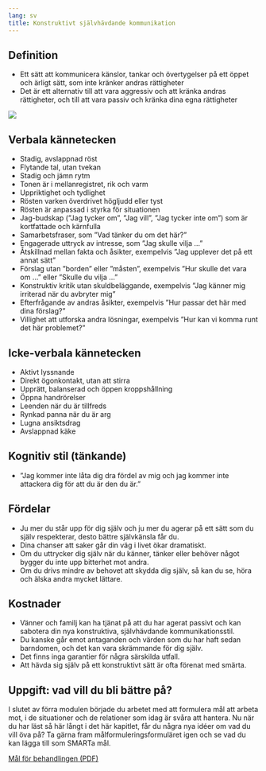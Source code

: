 ```yaml
---
lang: sv
title: Konstruktivt självhävdande kommunikation
---
```


## Definition

-   Ett sätt att kommunicera känslor, tankar och övertygelser på ett
    öppet och ärligt sätt, som inte kränker andras rättigheter
-   Det är ett alternativ till att vara aggressiv och att kränka andras
    rättigheter, och till att vara passiv och kränka dina egna
    rättigheter

![](sites/respekt/media/image/canvas-konstruktiv-slinga-X.svg)

## Verbala kännetecken

-   Stadig, avslappnad röst
-   Flytande tal, utan tvekan
-   Stadig och jämn rytm
-   Tonen är i mellanregistret, rik och varm
-   Uppriktighet och tydlighet
-   Rösten varken överdrivet högljudd eller tyst
-   Rösten är anpassad i styrka för situationen
-   Jag-budskap (”Jag tycker om”, ”Jag vill”, ”Jag tycker inte om”) som
    är kortfattade och kärnfulla
-   Samarbetsfraser, som ”Vad tänker du om det här?”
-   Engagerade uttryck av intresse, som ”Jag skulle vilja ...”
-   Åtskillnad mellan fakta och åsikter, exempelvis ”Jag upplever det på
    ett annat sätt”
-   Förslag utan ”borden” eller ”måsten”, exempelvis ”Hur skulle det
    vara om ...” eller ”Skulle du vilja ...”
-   Konstruktiv kritik utan skuldbeläggande, exempelvis ”Jag känner mig
    irriterad när du avbryter mig”
-   Efterfrågande av andras åsikter, exempelvis ”Hur passar det här med
    dina förslag?”
-   Villighet att utforska andra lösningar, exempelvis ”Hur kan vi komma
    runt det här problemet?”

## Icke-verbala kännetecken

-   Aktivt lyssnande
-   Direkt ögonkontakt, utan att stirra
-   Upprätt, balanserad och öppen kroppshållning
-   Öppna handrörelser
-   Leenden när du är tillfreds
-   Rynkad panna när du är arg
-   Lugna ansiktsdrag
-   Avslappnad käke

## Kognitiv stil (tänkande)

-   ”Jag kommer inte låta dig dra fördel av mig och jag kommer inte
    attackera dig för att du är den du är.”

## Fördelar

-   Ju mer du står upp för dig själv och ju mer du agerar på ett sätt
    som du själv respekterar, desto bättre självkänsla får du.
-   Dina chanser att saker går din väg i livet ökar dramatiskt.
-   Om du uttrycker dig själv när du känner, tänker eller behöver något
    bygger du inte upp bitterhet mot andra.
-   Om du drivs mindre av behovet att skydda dig själv, så kan du se,
    höra och älska andra mycket lättare.

## Kostnader

-   Vänner och familj kan ha tjänat på att du har agerat passivt och kan
    sabotera din nya konstruktiva, självhävdande kommunikationsstil.
-   Du kanske går emot antaganden och värden som du har haft sedan
    barndomen, och det kan vara skrämmande för dig själv.
-   Det finns inga garantier för några särskilda utfall.
-   Att hävda sig själv på ett konstruktivt sätt är ofta förenat med
    smärta.

## Uppgift: vad vill du bli bättre på?

I slutet av förra modulen började du arbetet med att formulera mål att arbeta mot, i de situationer och de relationer som idag är svåra att hantera. Nu när du har läst så här långt i det här kapitlet, får du några nya idéer om vad du vill öva på? Ta gärna fram målformuleringsformuläret igen och se vad du kan lägga till som SMARTa mål.

::: {.content-visible when-format="html"}
[Mål för behandlingen (PDF)](forms/4f1b5b6c8b7a92eb516892f5f44e84e7.pdf)
:::